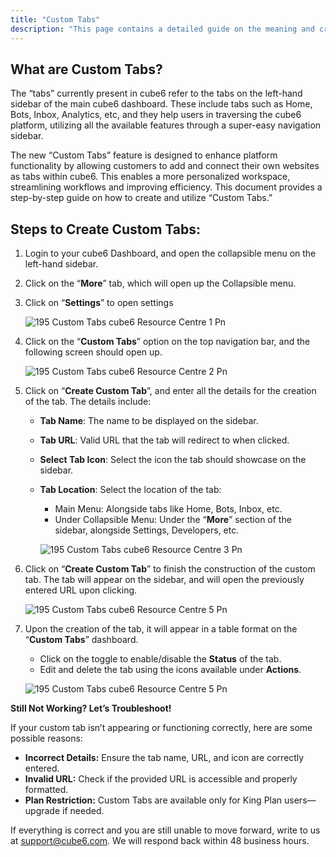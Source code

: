 ```yaml
---
title: "Custom Tabs"
description: "This page contains a detailed guide on the meaning and creation of custom tabs for all King plan users."
---
```


## **What are Custom Tabs?**

The “tabs” currently present in cube6 refer to the tabs on the left-hand sidebar of the main cube6 dashboard. These include tabs such as Home, Bots, Inbox, Analytics, etc, and they help users in traversing the cube6 platform, utilizing all the available features through a super-easy navigation sidebar.

The new “Custom Tabs” feature is designed to enhance platform functionality by allowing customers to add and connect their own websites as tabs within cube6. This enables a more personalized workspace, streamlining workflows and improving efficiency. This document provides a step-by-step guide on how to create and utilize “Custom Tabs.”

## **Steps to Create Custom Tabs:**

1. Login to your cube6 Dashboard, and open the collapsible menu on the left-hand sidebar.
2. Click on the “**More**” tab, which will open up the Collapsible menu.
3. Click on “**Settings**” to open settings

   ![195 Custom Tabs cube6 Resource Centre 1 Pn](/images/how-cube6-works/custom-tab/195.custom_tabs__cube6_resource_centre-1.png)
4. Click on the “**Custom Tabs**” option on the top navigation bar, and the following screen should open up.

   ![195 Custom Tabs cube6 Resource Centre 2 Pn](/images/how-cube6-works/custom-tab/195.custom_tabs__cube6_resource_centre-2.png)
5. Click on “**Create Custom Tab**”, and enter all the details for the creation of the tab. The details include:
   - **Tab Name**: The name to be displayed on the sidebar.
   - **Tab URL**: Valid URL that the tab will redirect to when clicked.
   - **Select Tab Icon**: Select the icon the tab should showcase on the sidebar.
   - **Tab Location**: Select the location of the tab:
     - Main Menu: Alongside tabs like Home, Bots, Inbox, etc.
     - Under Collapsible Menu: Under the “**More**” section of the sidebar, alongside Settings, Developers, etc.

     ![195 Custom Tabs cube6 Resource Centre 3 Pn](/images/how-cube6-works/custom-tab/195.custom_tabs__cube6_resource_centre-3.png)
6. Click on “**Create Custom Tab**” to finish the construction of the custom tab. The tab will appear on the sidebar, and will open the previously entered URL upon clicking.

   ![195 Custom Tabs cube6 Resource Centre 5 Pn](/images/how-cube6-works/custom-tab/195.custom_tabs__cube6_resource_centre-4.png)
7. Upon the creation of the tab, it will appear in a table format on the “**Custom Tabs**” dashboard.
   - Click on the toggle to enable/disable the **Status** of the tab.
   - Edit and delete the tab using the icons available under **Actions**.

   ![195 Custom Tabs cube6 Resource Centre 5 Pn](/images/how-cube6-works/custom-tab/195.custom_tabs__cube6_resource_centre-5.png)

**Still Not Working? Let’s Troubleshoot\!**

If your custom tab isn’t appearing or functioning correctly, here are some possible reasons:

- **Incorrect Details:** Ensure the tab name, URL, and icon are correctly entered.
- **Invalid URL:** Check if the provided URL is accessible and properly formatted.
- **Plan Restriction:** Custom Tabs are available only for King Plan users—upgrade if needed.

If everything is correct and you are still unable to move forward, write to us at [support@cube6.com](mailto:support@cube6.com). We will respond back within 48 business hours.